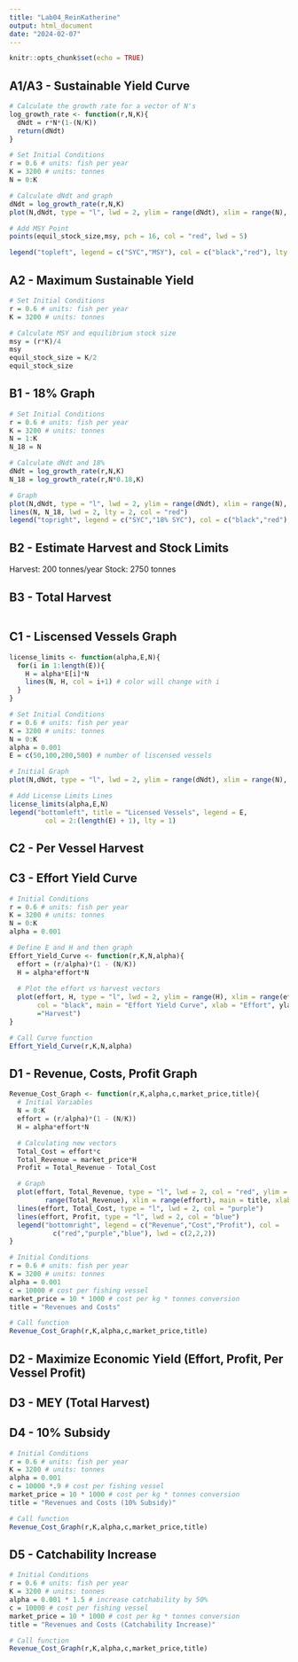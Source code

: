 ```yaml
---
title: "Lab04_ReinKatherine"
output: html_document
date: "2024-02-07"
---
```


```r
knitr::opts_chunk$set(echo = TRUE)
```

## A1/A3 - Sustainable Yield Curve

```r
# Calculate the growth rate for a vector of N's
log_growth_rate <- function(r,N,K){
  dNdt = r*N*(1-(N/K))
  return(dNdt)
}

# Set Initial Conditions
r = 0.6 # units: fish per year
K = 3200 # units: tonnes
N = 0:K

# Calculate dNdt and graph
dNdt = log_growth_rate(r,N,K)
plot(N,dNdt, type = "l", lwd = 2, ylim = range(dNdt), xlim = range(N), col = "black", main = "Sustainable Yield Curve", xlab = "Population Size (tonnes)", ylab = "Growth Rate (tonnes of fish/year)")

# Add MSY Point
points(equil_stock_size,msy, pch = 16, col = "red", lwd = 5)

legend("topleft", legend = c("SYC","MSY"), col = c("black","red"), lty = c(1, NA), pch = c(NA, 16), lwd = c(2,5))

```

## A2 - Maximum Sustainable Yield

```r
# Set Initial Conditions
r = 0.6 # units: fish per year
K = 3200 # units: tonnes

# Calculate MSY and equilibrium stock size
msy = (r*K)/4
msy
equil_stock_size = K/2
equil_stock_size

```

## B1 - 18% Graph

```r
# Set Initial Conditions
r = 0.6 # units: fish per year
K = 3200 # units: tonnes
N = 1:K
N_18 = N

# Calculate dNdt and 18%
dNdt = log_growth_rate(r,N,K)
N_18 = log_growth_rate(r,N*0.18,K)

# Graph
plot(N,dNdt, type = "l", lwd = 2, ylim = range(dNdt), xlim = range(N), col = "black", main = "Sustainable Yield Curve", xlab = "Population Size (tonnes)", ylab = "Growth Rate (tonnes of fish/year)")
lines(N, N_18, lwd = 2, lty = 2, col = "red")
legend("topright", legend = c("SYC","18% SYC"), col = c("black","red"), lty = c(1, 2), lwd = c(2,2))
```

## B2 - Estimate Harvest and Stock Limits

Harvest: 200 tonnes/year
Stock: 2750 tonnes

## B3 - Total Harvest

```r

```

## C1 - Liscensed Vessels Graph

```r
license_limits <- function(alpha,E,N){
  for(i in 1:length(E)){
    H = alpha*E[i]*N
    lines(N, H, col = i+1) # color will change with i
  } 
}

# Set Initial Conditions
r = 0.6 # units: fish per year
K = 3200 # units: tonnes
N = 0:K
alpha = 0.001
E = c(50,100,200,500) # number of liscensed vessels

# Initial Graph
plot(N,dNdt, type = "l", lwd = 2, ylim = range(dNdt), xlim = range(N), col = "black", main = "Sustainable Yield Curve", xlab = "Population Size (tonnes)", ylab = "Growth Rate (tonnes of fish/year)")

# Add License Limits Lines
license_limits(alpha,E,N)
legend("bottomleft", title = "Licensed Vessels", legend = E,
         col = 2:(length(E) + 1), lty = 1)

```

## C2 - Per Vessel Harvest



## C3 - Effort Yield Curve

```r
# Initial Conditions
r = 0.6 # units: fish per year
K = 3200 # units: tonnes
N = 0:K
alpha = 0.001

# Define E and H and then graph
Effort_Yield_Curve <- function(r,K,N,alpha){
  effort = (r/alpha)*(1 - (N/K))
  H = alpha*effort*N
  
  # Plot the effort vs harvest vectors
  plot(effort, H, type = "l", lwd = 2, ylim = range(H), xlim = range(effort), 
       col = "black", main = "Effort Yield Curve", xlab = "Effort", ylab 
       ="Harvest")
}

# Call Curve function
Effort_Yield_Curve(r,K,N,alpha)

```

## D1 - Revenue, Costs, Profit Graph

```r
Revenue_Cost_Graph <- function(r,K,alpha,c,market_price,title){
  # Initial Variables
  N = 0:K
  effort = (r/alpha)*(1 - (N/K))
  H = alpha*effort*N

  # Calculating new vectors
  Total_Cost = effort*c
  Total_Revenue = market_price*H
  Profit = Total_Revenue - Total_Cost

  # Graph
  plot(effort, Total_Revenue, type = "l", lwd = 2, col = "red", ylim = 
         range(Total_Revenue), xlim = range(effort), main = title, xlab = "Effort", ylab = "Revenue")
  lines(effort, Total_Cost, type = "l", lwd = 2, col = "purple")
  lines(effort, Profit, type = "l", lwd = 2, col = "blue")
  legend("bottomright", legend = c("Revenue","Cost","Profit"), col = 
           c("red","purple","blue"), lwd = c(2,2,2))
}

# Initial Conditions
r = 0.6 # units: fish per year
K = 3200 # units: tonnes
alpha = 0.001
c = 10000 # cost per fishing vessel
market_price = 10 * 1000 # cost per kg * tonnes conversion
title = "Revenues and Costs"

# Call function
Revenue_Cost_Graph(r,K,alpha,c,market_price,title)
```

## D2 - Maximize Economic Yield (Effort, Profit, Per Vessel Profit)



## D3 - MEY (Total Harvest)



## D4 - 10% Subsidy

```r
# Initial Conditions
r = 0.6 # units: fish per year
K = 3200 # units: tonnes
alpha = 0.001
c = 10000 *.9 # cost per fishing vessel
market_price = 10 * 1000 # cost per kg * tonnes conversion
title = "Revenues and Costs (10% Subsidy)"

# Call function
Revenue_Cost_Graph(r,K,alpha,c,market_price,title)
```

## D5 - Catchability Increase

```r
# Initial Conditions
r = 0.6 # units: fish per year
K = 3200 # units: tonnes
alpha = 0.001 * 1.5 # increase catchability by 50%
c = 10000 # cost per fishing vessel
market_price = 10 * 1000 # cost per kg * tonnes conversion
title = "Revenues and Costs (Catchability Increase)"

# Call function
Revenue_Cost_Graph(r,K,alpha,c,market_price,title)
```

